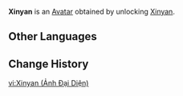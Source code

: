 {{About|the Avatar|the playable character|Xinyan}}
{{Avatar Infobox
|title    = Xinyan
|id       = 2400
|image    = Xinyan Avatar.png
|type     = Character
|features = Xinyan
|obtain   = Unlock [[Xinyan]]
}}
'''Xinyan''' is an [[Avatar]] obtained by unlocking [[Xinyan]].

==Other Languages==
{{Other Languages|Xinyan}}

==Change History==
{{Change History|1.1}}

[[vi:Xinyan (Ảnh Đại Diện)]]